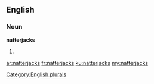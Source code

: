 ==English==

===Noun===
'''natterjacks'''

# {{plural of|natterjack}}

[[Category:English plurals]]

[[ar:natterjacks]]
[[fr:natterjacks]]
[[ku:natterjacks]]
[[my:natterjacks]]